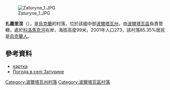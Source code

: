 [[Image:Zaturyne_1.JPG|right]]

{{coord|49|36|19|N|34|37|57|E|scale:100000_region:UA|display=title}}

'''扎圖里涅'''（{{lang-uk|Затурине}}），是[[烏克蘭|烏克蘭]]的村落，位於該國中部[[波爾塔瓦州|波爾塔瓦州]]，由[[波爾塔瓦區|波爾塔瓦區]]負責管轄，處於[[科洛馬克河|科洛馬克河]]右岸，海拔高度99米，2001年人口273，該村落85.35%居民是[[烏克蘭人|烏克蘭人]]。

==參考資料==
*[http://gska2.rada.gov.ua/pls/z7502/A005?rdat1=20.11.2007&rf7571=26381 картка]{{dead link|date=2018年3月 |bot=InternetArchiveBot |fix-attempted=yes }}
* [http://weather.in.ua/ua/poltavskaja/8675 Погода в селі Затурине] {{Wayback|url=http://weather.in.ua/ua/poltavskaja/8675 |date=20111220031525 }}

{{DEFAULTSORT:Затурине}}
[[Category:波爾塔瓦州村落|Category:波爾塔瓦州村落]]
[[Category:波爾塔瓦區村落|Category:波爾塔瓦區村落]]


{{Poltava-geo-stub}}